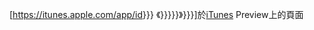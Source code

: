 [https://itunes.apple.com/app/id{{{1|{{{id|}}}}}} 《{{{2|{{{title|{{PAGENAME}}}}}}}}》{{{3|{{{description|}}}}}}]於[[iTunes]] Preview上的頁面<noinclude>{{lowercase}}
{{documentation}}
</noinclude>